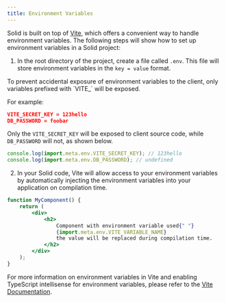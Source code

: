 ```yaml
---
title: Environment Variables
---
```


Solid is built on top of [Vite](https://vitejs.dev/), which offers a convenient way to handle environment variables.
The following steps will show how to set up environment variables in a Solid project:

1. In the root directory of the project, create a file called `.env`.
   This file will store environment variables in the `key = value` format.

<Callout>
To prevent accidental exposure of environment variables to the client, only variables prefixed with `VITE_` will be exposed.

For example:

```json
VITE_SECRET_KEY = 123hello
DB_PASSWORD = foobar
```

Only the `VITE_SECRET_KEY` will be exposed to client source code, while `DB_PASSWORD` will not, as shown below.

```jsx
console.log(import.meta.env.VITE_SECRET_KEY); // 123hello
console.log(import.meta.env.DB_PASSWORD); // undefined
```

</Callout>
    
2. In your Solid code, Vite will allow access to your environment variables by automatically injecting the environment variables into your application on compilation time.

```jsx
function MyComponent() {
	return (
		<div>
			<h2>
				Component with environment variable used{" "}
				{import.meta.env.VITE_VARIABLE_NAME}
				the value will be replaced during compilation time.
			</h2>
		</div>
	);
}
```

For more information on environment variables in Vite and enabling TypeScript intellisense for environment variables, please refer to the [Vite Documentation](https://vitejs.dev/guide/env-and-mode.html#env-files).
